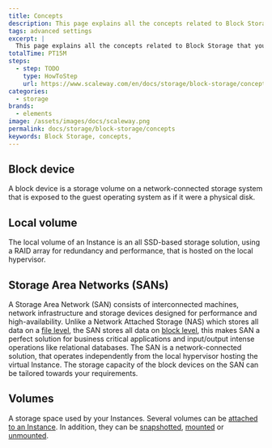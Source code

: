 ```yaml
---
title: Concepts
description: This page explains all the concepts related to Block Storage.
tags: advanced settings
excerpt: |
  This page explains all the concepts related to Block Storage that you might encounter while using Scaleway products and ressources.
totalTime: PT15M
steps:
  - step: TODO
    type: HowToStep
    url: https://www.scaleway.com/en/docs/storage/block-storage/concepts
categories:
  - storage
brands:
  - elements
image: /assets/images/docs/scaleway.png
permalink: docs/storage/block-storage/concepts
keywords: Block Storage, concepts,
---
```


<Concept opened>

## Block device

A block device is a storage volume on a network-connected storage system that is exposed to the guest operating system as if it were a physical disk.

</Concept>

<Concept opened>

## Local volume

The local volume of an Instance is an all SSD-based storage solution, using a RAID array for redundancy and performance, that is hosted on the local hypervisor.

</Concept>

<Concept opened>

## Storage Area Networks (SANs)

A Storage Area Network (SAN) consists of interconnected machines, network infrastructure and storage devices designed for performance and high-availability. Unlike a Network Attached Storage (NAS) which stores all data on a [file level](https://blog.scaleway.com/understanding-the-different-types-of-storage/?_ga=2.190558187.1381268196.1614592175-1658676932.1594219861#what-is-file-storage), the SAN stores all data on [block level](https://blog.scaleway.com/understanding-the-different-types-of-storage/?_ga=2.190558187.1381268196.1614592175-1658676932.1594219861#what-is-block-storage), this makes SAN a perfect solution for business critical applications and input/output intense operations like relational databases. The SAN is a network-connected solution, that operates independently from the local hypervisor hosting the virtual Instance. The storage capacity of the block devices on the SAN can be tailored towards your requirements.

</Concept>

<Concept opened>

## Volumes

A storage space used by your Instances. Several volumes can be [attached to an Instance](/storage/block/how-to/attach-a-volume/). In addition, they can be [snapshotted](/docs/compute/instances/how-to/create-a-snapshot/), [mounted](/storage/block/how-to/mount-and-use-volume/) or [unmounted](/storage/block/how-to/unmount-a-volume/).

</Concept>
